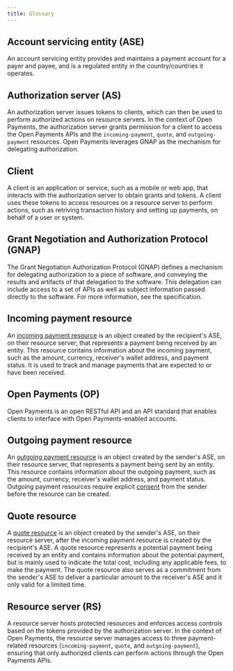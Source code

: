 ```yaml
---
title: Glossary
---
```



## Account servicing entity (ASE)

An account servicing entity provides and maintains a payment account for a payer and payee, and is a regulated entity in the country/countries it operates.

## Authorization server (AS)

An authorization server issues tokens to clients, which can then be used to perform authorized actions on resource servers. In the context of Open Payments, the authorization server grants permission for a client to access the Open Payments APIs and the `incoming-payment`, `quote`, and `outgoing-payment` resources. Open Payments leverages GNAP as the mechanism for delegating authorization.

## Client

A client is an application or service, such as a mobile or web app, that interacts with the authorization server to obtain grants and tokens. A client uses these tokens to access resources on a resource server to perform actions, such as retriving transaction history and setting up payments, on behalf of a user or system.

## Grant Negotiation and Authorization Protocol (GNAP)

The Grant Negotiation Authorization Protocol (GNAP) defines a mechanism for delegating authorization to a piece of software, and conveying the results and artifacts of that delegation to the software. This delegation can include access to a set of APIs as well as subject information passed directly to the software. For more information, see the <LinkOut href="https://datatracker.ietf.org/doc/html/draft-ietf-gnap-core-protocol-12">specification</LinkOut>.

## Incoming payment resource

An [incoming payment resource](/introduction/op-concepts/#incoming-payment) is an object created by the recipient's ASE, on their resource server, that represents a payment being received by an entity. This resource contains information about the incoming payment, such as the amount, currency, receiver's wallet address, and payment status. It is used to track and manage payments that are expected to or have been received.

## Open Payments (OP)

Open Payments is an open RESTful API and an API standard that enables clients to interface with Open Payments-enabled accounts.

## Outgoing payment resource

An [outgoing payment resource](/introduction/op-concepts/#outgoing-payment) is an object created by the sender's ASE, on their resource server, that represents a payment being sent by an entity. This resource contains information about the outgoing payment, such as the amount, currency, receiver's wallet address, and payment status. Outgoing payment resources require explicit [consent](/introduction/grants/#identity-providers) from the sender before the resource can be created.

## Quote resource

A [quote resource](/introduction/op-concepts/#quote) is an object created by the sender's ASE, on their resource server, after the incoming payment resource is created by the recipient's ASE. A quote resource represents a potential payment being received by an entity and contains information about the potential payment, but is mainly used to indicate the total cost, including any applicable fees, to make the payment. The quote resource also serves as a commitment from the sender's ASE to deliver a particular amount to the receiver's ASE and it only valid for a limited time.

## Resource server (RS)

A resource server hosts protected resources and enforces access controls based on the tokens provided by the authorization server. In the context of Open Payments, the resource server manages access to three payment-related resources (`incoming-payment`, `quote`, and `outgoing-payment`), ensuring that only authorized clients can perform actions through the Open Payments APIs.

